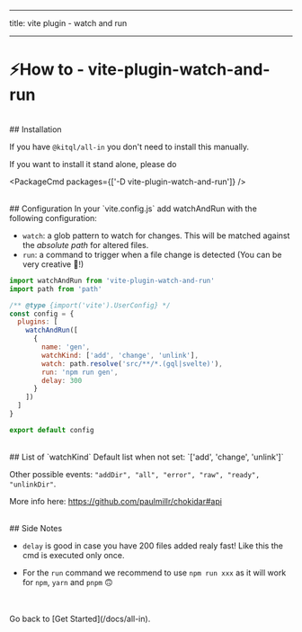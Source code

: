 
---

title: vite plugin - watch and run

---

# ⚡How to - vite-plugin-watch-and-run

<br />
## Installation

If you have `@kitql/all-in` you don't need to install this manually.

If you want to install it stand alone, please do

<PackageCmd packages={['-D vite-plugin-watch-and-run']} />

<br />
## Configuration In your `vite.config.js` add watchAndRun with the following configuration:

- `watch`: a glob pattern to watch for changes. This will be matched against the _absolute path_ for altered files.
- `run`: a command to trigger when a file change is detected (You can be very creative 🥳!)

```js
import watchAndRun from 'vite-plugin-watch-and-run'
import path from 'path'

/** @type {import('vite').UserConfig} */
const config = {
  plugins: [
    watchAndRun([
      {
        name: 'gen',
        watchKind: ['add', 'change', 'unlink'],
        watch: path.resolve('src/**/*.(gql|svelte)'),
        run: 'npm run gen',
        delay: 300
      }
    ])
  ]
}

export default config
```

<br />
## List of `watchKind` Default list when not set: `['add', 'change', 'unlink']`

Other possible events: `"addDir", "all", "error", "raw", "ready", "unlinkDir"`.

More info here: https://github.com/paulmillr/chokidar#api

<br />
## Side Notes

- `delay` is good in case you have 200 files added realy fast! Like this the cmd is executed only once.

- For the `run` command we recommend to use `npm run xxx` as it will work for `npm`, `yarn` and `pnpm` 🙃

<br />
<br />
Go back to [Get Started](/docs/all-in).
